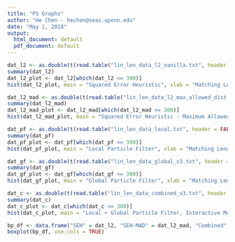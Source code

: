 ---
title: "PS Graphs"
author: "He Chen - hechen@seas.upenn.edu"
date: "May 1, 2018"
output:
  html_document: default
  pdf_document: default
---

```{r, warning = FALSE, echo = FALSE}
dat_l2 <- as.double(t(read.table("lin_len_data_l2_vanilla.txt", header = FALSE, sep = ",")))
summary(dat_l2)
dat_l2_plot <- dat_l2[which(dat_l2 <= 300)]
hist(dat_l2_plot, main = "Squared Error Heuristic", xlab = "Matching Lengths", xlim = c(0, 300), breaks=12)
```

```{r, warning = FALSE, echo = FALSE}
dat_l2_mad <- as.double(t(read.table("lin_len_data_l2_max_allowed_dist.txt", header = FALSE, sep = ",")))
summary(dat_l2_mad)
dat_l2_mad_plot <- dat_l2_mad[which(dat_l2_mad <= 300)]
hist(dat_l2_mad_plot, main = "Squared Error Heuristic - Maximum Allowed Distance", xlab = "Matching Lengths", xlim = c(0, 300), breaks=12)
```


```{r, warning = FALSE, echo = FALSE}
dat_pf <- as.double(t(read.table("lin_len_data_local.txt", header = FALSE, sep = ",")))
summary(dat_pf)
dat_pf_plot <- dat_pf[which(dat_pf <= 300)]
hist(dat_pf_plot, main = "Local Particle Filter", xlab = "Matching Lengths", xlim = c(0, 300), breaks = 12)
```

```{r, warning = FALSE, echo = FALSE}
dat_gf <- as.double(t(read.table("lin_len_data_global_v3.txt", header = FALSE, sep = ",")))
summary(dat_gf)
dat_gf_plot <- dat_gf[which(dat_gf <= 300)]
hist(dat_gf_plot, main = "Global Particle Filter", xlab = "Matching Lengths", xlim = c(0, 300), breaks=12)
```

```{r, warning = FALSE, echo = FALSE}
dat_c <- as.double(t(read.table("lin_len_data_combined_v3.txt", header = FALSE, sep = ",")))
summary(dat_c)
dat_c_plot <- dat_c[which(dat_c <= 300)]
hist(dat_c_plot, main = "Local + Global Particle Filter, Interactive Mode", xlab = "Matching Lengths", xlim = c(0, 300), breaks=12)
```

```{r, warning = FALSE, echo = FALSE}
bp_df <- data.frame("SEH" = dat_l2, "SEH-MAD" = dat_l2_mad, "Combined" = dat_c, "Global-Filter" = dat_gf, "Local-Filter" = dat_pf)
boxplot(bp_df, use.cols = TRUE)
```